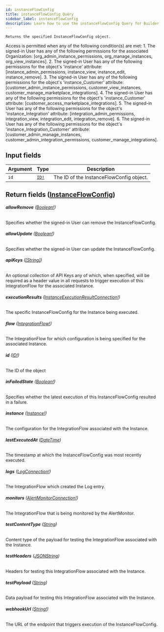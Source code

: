```yaml
---
id: instanceFlowConfig
title: instanceFlowConfig Query
sidebar_label: instanceFlowConfig
description: Learn how to use the instanceFlowConfig Query for Builder's API.
---
```


    Returns the specified InstanceFlowConfig object.

Access is permitted when any of the following condition(s) are met: 1. The signed-in User has any of the following permissions for the associated Organization: [org_admin_instance_permissions, org_manage_instances, org_view_instances]. 2. The signed-in User has any of the following permissions for the object's 'instance' attribute: [instance_admin_permissions, instance_view, instance_edit, instance_remove]. 3. The signed-in User has any of the following permissions for the object's 'instance_Customer' attribute: [customer_admin_instance_permissions, customer_view_instances, customer_manage_marketplace_integrations]. 4. The signed-in User has any of the following permissions for the object's 'instance_Customer' attribute: [customer_access_marketplace_integrations]. 5. The signed-in User has any of the following permissions for the object's 'instance_Integration' attribute: [integration_admin_permissions, integration_view, integration_edit, integration_remove]. 6. The signed-in User has any of the following permissions for the object's 'instance_Integration_Customer' attribute: [customer_admin_manage_instances, customer_admin_integration_permissions, customer_manage_integrations].

## Input fields

| Argument | Type                              | Description                              |
| -------- | --------------------------------- | ---------------------------------------- |
| `id`     | [`ID!`](/self-managed/composer/builder/api/schema/scalar/ID.mdx) | The ID of the InstanceFlowConfig object. |

## Return fields ([InstanceFlowConfig](/self-managed/composer/builder/api/schema/object/InstanceFlowConfig.mdx))

###### <b>allowRemove</b> ([Boolean!](/self-managed/composer/builder/api/schema/scalar/Boolean.mdx))

Specifies whether the signed-in User can remove the InstanceFlowConfig.

###### <b>allowUpdate</b> ([Boolean!](/self-managed/composer/builder/api/schema/scalar/Boolean.mdx))

Specifies whether the signed-in User can update the InstanceFlowConfig.

###### <b>apiKeys</b> ([[String]](/self-managed/composer/builder/api/schema/scalar/String.mdx))

An optional collection of API Keys any of which, when specified, will be required as a header value in all requests to trigger execution of this IntegrationFlow for the associated Instance.

###### <b>executionResults</b> ([InstanceExecutionResultConnection!](/self-managed/composer/builder/api/schema/object/InstanceExecutionResultConnection.mdx))

The specific InstanceFlowConfig for the Instance being executed.

###### <b>flow</b> ([IntegrationFlow!](/self-managed/composer/builder/api/schema/object/IntegrationFlow.mdx))

The IntegrationFlow for which configuration is being specified for the associated Instance.

###### <b>id</b> ([ID!](/self-managed/composer/builder/api/schema/scalar/ID.mdx))

The ID of the object

###### <b>inFailedState</b> ([Boolean!](/self-managed/composer/builder/api/schema/scalar/Boolean.mdx))

Specifies whether the latest execution of this InstanceFlowConfig resulted in a failure.

###### <b>instance</b> ([Instance!](/self-managed/composer/builder/api/schema/object/Instance.mdx))

The configuration for the IntegrationFlow associated with the Instance.

###### <b>lastExecutedAt</b> ([DateTime](/self-managed/composer/builder/api/schema/scalar/DateTime.mdx))

The timestamp at which the InstanceFlowConfig was most recently executed.

###### <b>logs</b> ([LogConnection!](/self-managed/composer/builder/api/schema/object/LogConnection.mdx))

The IntegrationFlow which created the Log entry.

###### <b>monitors</b> ([AlertMonitorConnection!](/self-managed/composer/builder/api/schema/object/AlertMonitorConnection.mdx))

The IntegrationFlow that is being monitored by the AlertMonitor.

###### <b>testContentType</b> ([String](/self-managed/composer/builder/api/schema/scalar/String.mdx))

Content type of the payload for testing the IntegrationFlow associated with the Instance.

###### <b>testHeaders</b> ([JSONString](/self-managed/composer/builder/api/schema/scalar/JSONString.mdx))

Headers for testing this IntegrationFlow associated with the Instance.

###### <b>testPayload</b> ([String](/self-managed/composer/builder/api/schema/scalar/String.mdx))

Data payload for testing this IntegrationFlow associated with the Instance.

###### <b>webhookUrl</b> ([String!](/self-managed/composer/builder/api/schema/scalar/String.mdx))

The URL of the endpoint that triggers execution of the InstanceFlowConfig.
